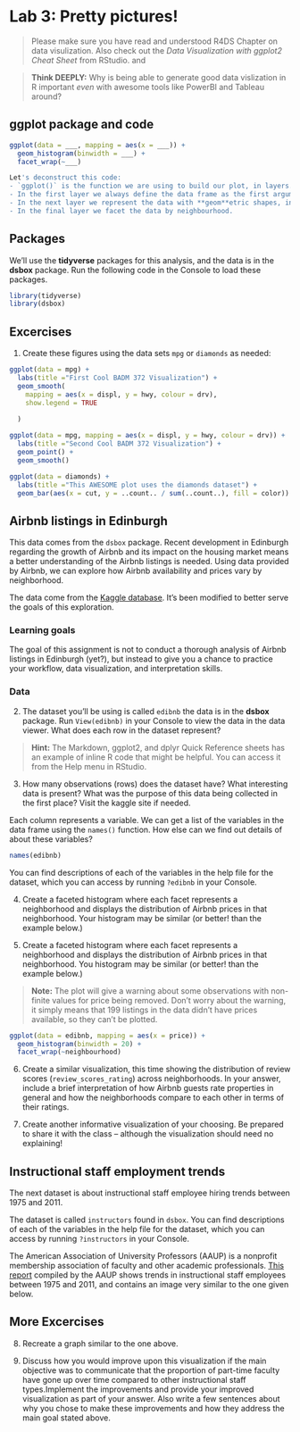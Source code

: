 # Lab 3: Pretty pictures!

> Please make sure you have read and understood R4DS Chapter 
on data visulization.  Also check out the *Data 
Visualization with ggplot2 Cheat Sheet* from RStudio.
and 

> **Think DEEPLY:** Why is being able to generate good data vislization in R important *even* with awesome tools like PowerBI and Tableau around? 

## ggplot package and code 

```r
ggplot(data = ___, mapping = aes(x = ___)) +
  geom_histogram(binwidth = ___) +
  facet_wrap(~___)

Let's deconstruct this code: 
- `ggplot()` is the function we are using to build our plot, in layers.
- In the first layer we always define the data frame as the first argument. Then, we define the mappings between the variables in the dataset and the **aes**thetics of the plot (e.g. x and y coordinates, colors, etc.). 
- In the next layer we represent the data with **geom**etric shapes, in this case with a histogram. You should decide what makes a reasonable bin width for the histogram by trying out a few options.
- In the final layer we facet the data by neighbourhood.
```


## Packages

We'll use the **tidyverse** packages for this analysis, and the data is in the **dsbox** package. Run the following code in the Console to load these packages.

```r
library(tidyverse)
library(dsbox)
```


## Excercises
1. Create these figures using the data sets `mpg` or `diamonds` as needed:

```r
ggplot(data = mpg) +
  labs(title ="First Cool BADM 372 Visualization") +
  geom_smooth(
    mapping = aes(x = displ, y = hwy, colour = drv),
    show.legend = TRUE
      
  )
```

```r
ggplot(data = mpg, mapping = aes(x = displ, y = hwy, colour = drv)) +
  labs(title ="Second Cool BADM 372 Visualization") +
  geom_point() +
  geom_smooth()
```

```r
ggplot(data = diamonds) + 
  labs(title ="This AWESOME plot uses the diamonds dataset") +
  geom_bar(aes(x = cut, y = ..count.. / sum(..count..), fill = color))
```



## Airbnb listings in Edinburgh

This data comes from the `dsbox` package.  Recent development in Edinburgh regarding the growth of Airbnb and its impact on the housing market means a better understanding of the Airbnb listings is needed. Using data provided by Airbnb, we can explore how Airbnb availability and prices vary by neighborhood.

The data come from the [Kaggle database](https://www.kaggle.com/thoroc/edinburgh-inside-airbnb/version/2). It's 
been modified to better serve the goals of this exploration.

### Learning goals

The goal of this assignment is not to conduct a thorough analysis of Airbnb listings in Edinburgh (yet?), but instead to give you a  chance to practice your workflow, data visualization, and interpretation skills.

### Data 

2. The dataset you'll be using is called `edibnb` the data is in the **dsbox** package. Run `View(edibnb)` in your Console to view the data in the data viewer. What does each row in the dataset represent?


> **Hint:** The Markdown, ggplot2, and dplyr Quick Reference sheets has an example of inline R code that might be helpful. You can access it from the Help menu in RStudio.


3. How many observations (rows) does the dataset have? What interesting data is present?  What was the purpose of this data being collected in the first place?  Visit the kaggle site if needed.


Each column represents a variable. We can get a list of the variables in the data frame using the `names()` function.  How else can we find out details of about these variables?

```r
names(edibnb)
```

You can find descriptions of each of the variables in the help file for the dataset, which you can access by running `?edibnb` in your Console.


4. Create a faceted histogram where each facet represents a neighborhood and displays the distribution of Airbnb prices in that neighborhood. Your histogram may be similar (or better! than the example below.)


5. Create a faceted histogram where each facet represents a neighborhood and displays the distribution of Airbnb prices in that neighborhood. You histogram may be similar (or better! than the example below.)


> **Note:** The plot will give a warning about some observations with non-finite values for price being removed. Don't worry about the warning, it simply means that 199 listings in the data didn't have prices available, so they can't be plotted.




```r
ggplot(data = edibnb, mapping = aes(x = price)) +
  geom_histogram(binwidth = 20) +
  facet_wrap(~neighbourhood)
```

6. Create a similar visualization, this time showing the distribution of review scores (`review_scores_rating`) across neighborhoods. In your answer, include a brief interpretation of how Airbnb guests rate properties in general and how the neighborhoods compare to each other in terms of their ratings.

7. Create another informative visualization of your choosing.  Be prepared to share it with the class -- although the visualization should need no explaining!

## Instructional staff employment trends

The next dataset is about instructional staff employee hiring trends between 1975 and 2011. 

The dataset is called `instructors` found in `dsbox`. You can find descriptions of each of the variables in the help file for the dataset, which you can access by running `?instructors` in your Console.

The American Association of University Professors (AAUP) is a nonprofit membership association of faculty and other academic professionals. [This report](https://www.aaup.org/sites/default/files/files/AAUP_Report_InstrStaff-75-11_apr2013.pdf) compiled by the AAUP shows trends in instructional staff employees between 1975 and 2011, and contains an image very similar to the one given below.

## More Excercises

8. Recreate a graph similar to the one above.

9. Discuss how you would improve upon this visualization if the main objective was to communicate that the proportion of part-time faculty have gone up over time compared to other instructional staff types.Implement the improvements and provide your improved visualization as part of your answer. Also write a few sentences about why you chose to make these improvements and how they address the main goal stated above. 

